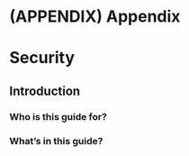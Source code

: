 # (APPENDIX) Appendix {-}

# Security

## Introduction {-#introduction-security}

### Who is this guide for?

### What's in this guide?
